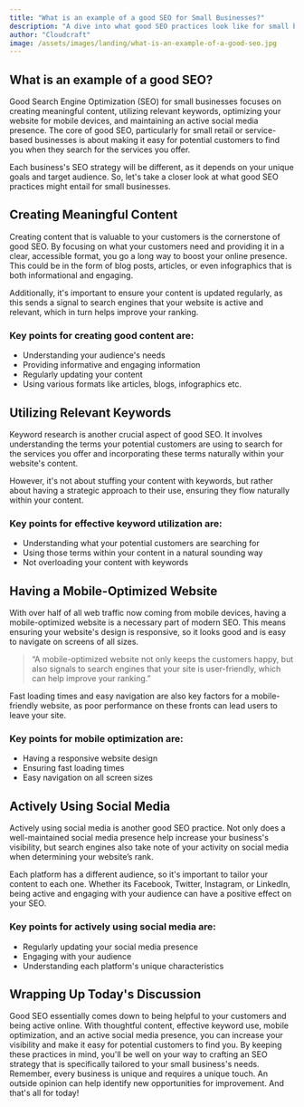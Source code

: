 ```yaml
---
title: "What is an example of a good SEO for Small Businesses?"
description: "A dive into what good SEO practices look like for small business owners in the retail or service industry."
author: "Cloudcraft"
image: /assets/images/landing/what-is-an-example-of-a-good-seo.jpg
---
```


## What is an example of a good SEO?

Good Search Engine Optimization (SEO) for small businesses focuses on creating meaningful content, utilizing relevant keywords, optimizing your website for mobile devices, and maintaining an active social media presence. The core of good SEO, particularly for small retail or service-based businesses is about making it easy for potential customers to find you when they search for the services you offer.

Each business's SEO strategy will be different, as it depends on your unique goals and target audience. So, let's take a closer look at what good SEO practices might entail for small businesses.

<ServicesBlurb />

## Creating Meaningful Content

Creating content that is valuable to your customers is the cornerstone of good SEO. By focusing on what your customers need and providing it in a clear, accessible format, you go a long way to boost your online presence. This could be in the form of blog posts, articles, or even infographics that is both informational and engaging.

Additionally, it's important to ensure your content is updated regularly, as this sends a signal to search engines that your website is active and relevant, which in turn helps improve your ranking.

### Key points for creating good content are:

 * Understanding your audience's needs
 * Providing informative and engaging information
 * Regularly updating your content
 * Using various formats like articles, blogs, infographics etc.

## Utilizing Relevant Keywords

Keyword research is another crucial aspect of good SEO. It involves understanding the terms your potential customers are using to search for the services you offer and incorporating these terms naturally within your website's content.

However, it's not about stuffing your content with keywords, but rather about having a strategic approach to their use, ensuring they flow naturally within your content.

### Key points for effective keyword utilization are:

 * Understanding what your potential customers are searching for
 * Using those terms within your content in a natural sounding way
 * Not overloading your content with keywords

<GetStartedBlurb />

## Having a Mobile-Optimized Website

With over half of all web traffic now coming from mobile devices, having a mobile-optimized website is a necessary part of modern SEO. This means ensuring your website's design is responsive, so it looks good and is easy to navigate on screens of all sizes.

<blockquote>“A mobile-optimized website not only keeps the customers happy, but also signals to search engines that your site is user-friendly, which can help improve your ranking.”</blockquote>

Fast loading times and easy navigation are also key factors for a mobile-friendly website, as poor performance on these fronts can lead users to leave your site.

### Key points for mobile optimization are:

 * Having a responsive website design
 * Ensuring fast loading times
 * Easy navigation on all screen sizes

## Actively Using Social Media

Actively using social media is another good SEO practice. Not only does a well-maintained social media presence help increase your business's visibility, but search engines also take note of your activity on social media when determining your website’s rank.

Each platform has a different audience, so it's important to tailor your content to each one. Whether its Facebook, Twitter, Instagram, or LinkedIn, being active and engaging with your audience can have a positive effect on your SEO.

### Key points for actively using social media are:

 * Regularly updating your social media presence
 * Engaging with your audience
 * Understanding each platform's unique characteristics

## Wrapping Up Today's Discussion

Good SEO essentially comes down to being helpful to your customers and being active online. With thoughtful content, effective keyword use, mobile optimization, and an active social media presence, you can increase your visibility and make it easy for potential customers to find you. By keeping these practices in mind, you'll be well on your way to crafting an SEO strategy that is specifically tailored to your small business's needs. Remember, every business is unique and requires a unique touch. An outside opinion can help identify new opportunities for improvement. And that's all for today!
